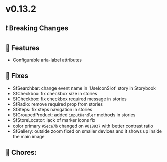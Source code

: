 
<Meta title="Releases/v0.13.x - Latest/v0.13.2/Change log" />

# v0.13.2

## ❗ Breaking Changes


## 🚀 Features

- Configurable aria-label attributes

## 🐛 Fixes

- SfSearchbar: change event name in 'UseIconSlot' story in Storybook
- SfCheckbox: fix checkbox size in stories
- SfCheckbox: fix checkbox required message in stories
- SfRadio: remove required prop from stories
- SfSteps: fix steps navigation in stories
- SfGroupedProduct: added `inputHandler` methods in stories
- SfStoreLocator: lack of marker icons fix
- color primary `#5ece7b` changed on `#018937` with better contrast ratio
- SfGallery: outside zoom fixed on smaller devices and it shows up inside the main image

## 🧹 Chores:
